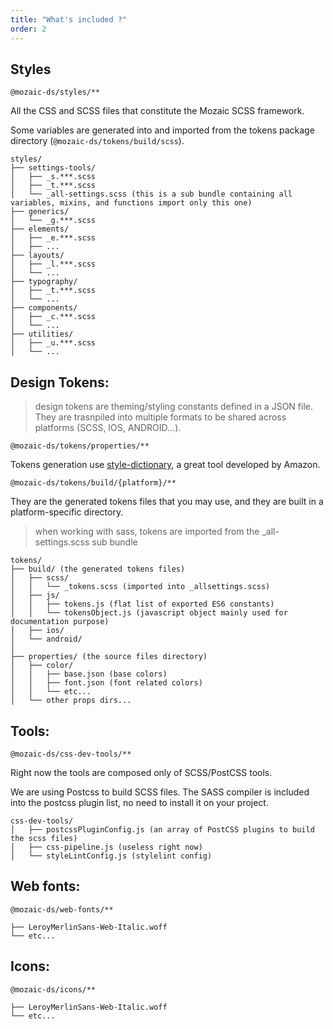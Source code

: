 ```yaml
---
title: "What's included ?"
order: 2
---
```


## Styles

`@mozaic-ds/styles/**`

All the CSS and SCSS files that constitute the Mozaic SCSS framework.

<Highlight type="info">

Some variables are generated into and imported from the tokens package directory (`@mozaic-ds/tokens/build/scss`).

</Highlight>

```
styles/
├── settings-tools/
│   ├── _s.***.scss
│   ├── _t.***.scss
│   └── _all-settings.scss (this is a sub bundle containing all variables, mixins, and functions import only this one)
├── generics/
│   └── _g.***.scss
├── elements/
│   ├── _e.***.scss
│   ├── ...
├── layouts/
│   ├── _l.***.scss
│   └── ...
├── typography/
│   ├── _t.***.scss
│   └── ...
├── components/
│   ├── _c.***.scss
│   └── ...
├── utilities/
│   ├── _u.***.scss
│   └── ...
```

## Design Tokens:

> design tokens are theming/styling constants defined in a JSON file. They are trasnpiled into multiple formats to be shared across platforms (SCSS, IOS, ANDROID...).

`@mozaic-ds/tokens/properties/**`

<Highlight type="info">

Tokens generation use [style-dictionary](https://amzn.github.io/style-dictionary/#/), a great tool developed by Amazon.

</Highlight>

`@mozaic-ds/tokens/build/{platform}/**`

They are the generated tokens files that you may use, and they are built in a platform-specific directory.

> when working with sass, tokens are imported from the \_all-settings.scss sub bundle

```
tokens/
├── build/ (the generated tokens files)
│   ├── scss/
│   │   └── _tokens.scss (imported into _allsettings.scss)
│   ├── js/
│   │   ├── tokens.js (flat list of exported ES6 constants)
│   │   └── tokensObject.js (javascript object mainly used for documentation purpose)
│   ├── ios/
│   └── android/
│
├── properties/ (the source files directory)
│   ├── color/
│   │   ├── base.json (base colors)
│   │   ├── font.json (font related colors)
│   │   └── etc...
│   └── other props dirs...
```

## Tools:

`@mozaic-ds/css-dev-tools/**`

Right now the tools are composed only of SCSS/PostCSS tools.

<Highlight type="tips" title="good to know">

We are using Postcss to build SCSS files. The SASS compiler is included into the postcss plugin list, no need to install it on your project.

</Highlight>

```
css-dev-tools/
│   ├── postcssPluginConfig.js (an array of PostCSS plugins to build the scss files)
│   ├── css-pipeline.js (useless right now)
│   └── styleLintConfig.js (stylelint config)
```

## Web fonts:

`@mozaic-ds/web-fonts/**`

```
├── LeroyMerlinSans-Web-Italic.woff
└── etc...
```

## Icons:

`@mozaic-ds/icons/**`

```
├── LeroyMerlinSans-Web-Italic.woff
└── etc...
```
